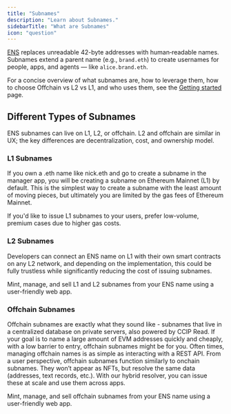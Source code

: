 ```yaml
---
title: "Subnames"
description: "Learn about Subnames."
sidebarTitle: "What are Subnames"
icon: "question"
---
```


[ENS](https://ens.domains/) replaces unreadable 42-byte addresses with human‑readable names. Subnames extend a parent name (e.g., `brand.eth`) to create usernames for people, apps, and agents — like `alice.brand.eth`.

For a concise overview of what subnames are, how to leverage them, how to choose Offchain vs L2 vs L1, and who uses them, see the <a href="/introduction">Getting started</a> page.

## Different Types of Subnames

ENS subnames can live on L1, L2, or offchain. L2 and offchain are similar in UX; the key differences are decentralization, cost, and ownership model.

### L1 Subnames

If you own a .eth name like nick.eth and go to create a subname in the manager app, you will be creating a subname on Ethereum Mainnet (L1) by default. This is the simplest way to create a subname with the least amount of moving pieces, but ultimately you are limited by the gas fees of Ethereum Mainnet.

If you'd like to issue L1 subnames to your users, prefer low-volume, premium cases due to higher gas costs.

### L2 Subnames

Developers can connect an ENS name on L1 with their own smart contracts on any L2 network, and depending on the implementation, this could be fully trustless while significantly reducing the cost of issuing subnames.

<Card title="Namespace App" icon="desktop" href="/user-guide/app">
  Mint, manage, and sell L1 and L2 subnames from your ENS name using a user-friendly web app.
</Card>

### Offchain Subnames

Offchain subnames are exactly what they sound like - subnames that live in a centralized database on private servers, also powered by CCIP Read. If your goal is to name a large amount of EVM addresses quickly and cheaply, with a low barrier to entry, offchain subnames might be for you. Often times, managing offchain names is as simple as interacting with a REST API.
From a user perspective, offchain subnames function similarly to onchain subnames. They won’t appear as NFTs, but resolve the same data (addresses, text records, etc.). With our hybrid resolver, you can issue these at scale and use them across apps.

<Card title="Namespace Dev App" icon="terminal" href="/user-guide/dev-portal">
  Mint, manage, and sell offchain subnames from your ENS name using a user-friendly web app.
</Card>